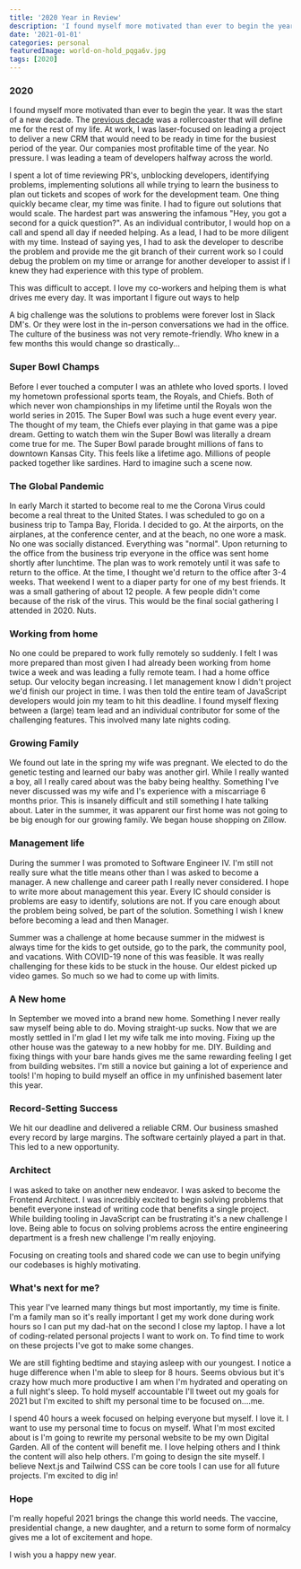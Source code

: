 ```yaml
---
title: '2020 Year in Review'
description: 'I found myself more motivated than ever to begin the year. It was the start of a new decade. The previous decade was a rollercoaster that will define me for the rest of my life.'
date: '2021-01-01'
categories: personal
featuredImage: world-on-hold_pqga6v.jpg
tags: [2020]
---
```


### 2020

I found myself more motivated than ever to begin the year. It was the start of a new decade. The [previous decade](https://www.seangroff.dev/decade-recap/) was a rollercoaster that will define me for the rest of my life.
At work, I was laser-focused on leading a project to deliver a new CRM that would need to be ready in time for the busiest period of the year. Our companies most profitable time of the year. No pressure.
I was leading a team of developers halfway across the world.

I spent a lot of time reviewing PR's, unblocking developers, identifying problems, implementing solutions all while trying to learn the business to plan out tickets and scopes of work for the development team.
One thing quickly became clear, my time was finite. I had to figure out solutions that would scale. The hardest part was answering the infamous "Hey, you got a second for a quick question?". As an individual contributor, I would hop on a call and spend all day if needed helping.
As a lead, I had to be more diligent with my time. Instead of saying yes, I had to ask the developer to describe the problem and provide me the git branch of their current work so I could debug the problem on my time or arrange for another developer to assist if I knew they had experience with this type of problem.

This was difficult to accept. I love my co-workers and helping them is what drives me every day. It was important I figure out ways to help

A big challenge was the solutions to problems were forever lost in Slack DM's. Or they were lost in the in-person conversations we had in the office.
The culture of the business was not very remote-friendly. Who knew in a few months this would change so drastically...

### Super Bowl Champs

Before I ever touched a computer I was an athlete who loved sports. I loved my hometown professional sports team, the Royals, and Chiefs. Both of which never won championships in my lifetime until the Royals won the world series in 2015.
The Super Bowl was such a huge event every year. The thought of my team, the Chiefs ever playing in that game was a pipe dream.
Getting to watch them win the Super Bowl was literally a dream come true for me. The Super Bowl parade brought millions of fans to downtown Kansas City. This feels like a lifetime ago. Millions of people packed together like sardines. Hard to imagine such a scene now.

### The Global Pandemic

In early March it started to become real to me the Corona Virus could become a real threat to the United States. I was scheduled to go on a business trip to Tampa Bay, Florida. I decided to go. At the airports, on the airplanes, at the conference center, and at the beach, no one wore a mask. No one was socially distanced.
Everything was "normal". Upon returning to the office from the business trip everyone in the office was sent home shortly after lunchtime. The plan was to work remotely until it was safe to return to the office. At the time, I thought we'd return to the office after 3-4 weeks.
That weekend I went to a diaper party for one of my best friends. It was a small gathering of about 12 people. A few people didn't come because of the risk of the virus.
This would be the final social gathering I attended in 2020. Nuts.

### Working from home

No one could be prepared to work fully remotely so suddenly. I felt I was more prepared than most given I had already been working from home twice a week and was leading a fully remote team.
I had a home office setup. Our velocity began increasing. I let management know I didn't project we'd finish our project in time. I was then told the entire team of JavaScript developers would join my team to hit this deadline.
I found myself flexing between a (large) team lead and an individual contributor for some of the challenging features. This involved many late nights coding.

### Growing Family

We found out late in the spring my wife was pregnant. We elected to do the genetic testing and learned our baby was another girl. While I really wanted a boy, all I really cared about was the baby being healthy.
Something I've never discussed was my wife and I's experience with a miscarriage 6 months prior. This is insanely difficult and still something I hate talking about. Later in the summer, it was apparent our first home was not going to be big enough for our growing family. We began house shopping on Zillow.

### Management life

During the summer I was promoted to Software Engineer IV. I'm still not really sure what the title means other than I was asked to become a manager. A new challenge and career path I really never considered.
I hope to write more about management this year. Every IC should consider is problems are easy to identify, solutions are not. If you care enough about the problem being solved, be part of the solution. Something I wish I knew before becoming a lead and then Manager.

Summer was a challenge at home because summer in the midwest is always time for the kids to get outside, go to the park, the community pool, and vacations. With COVID-19 none of this was feasible.
It was really challenging for these kids to be stuck in the house. Our eldest picked up video games. So much so we had to come up with limits.

### A New home

In September we moved into a brand new home. Something I never really saw myself being able to do. Moving straight-up sucks. Now that we are mostly settled in I'm glad I let my wife talk me into moving.
Fixing up the other house was the gateway to a new hobby for me. DIY. Building and fixing things with your bare hands gives me the same rewarding feeling I get from building websites. I'm still a novice but gaining a lot of experience and tools!
I'm hoping to build myself an office in my unfinished basement later this year.

### Record-Setting Success

We hit our deadline and delivered a reliable CRM. Our business smashed every record by large margins. The software certainly played a part in that. This led to a new opportunity.

### Architect

I was asked to take on another new endeavor. I was asked to become the Frontend Architect. I was incredibly excited to begin solving problems that benefit everyone instead of writing code that benefits a single project.
While building tooling in JavaScript can be frustrating it's a new challenge I love. Being able to focus on solving problems across the entire engineering department is a fresh new challenge I'm really enjoying.

Focusing on creating tools and shared code we can use to begin unifying our codebases is highly motivating.

### What's next for me?

This year I've learned many things but most importantly, my time is finite. I'm a family man so it's really important I get my work done during work hours so I can put my dad-hat on the second I close my laptop.
I have a lot of coding-related personal projects I want to work on. To find time to work on these projects I've got to make some changes.

We are still fighting bedtime and staying asleep with our youngest. I notice a huge difference when I'm able to sleep for 8 hours. Seems obvious but it's crazy how much more productive I am when I'm hydrated and operating on a full night's sleep.
To hold myself accountable I'll tweet out my goals for 2021 but I'm excited to shift my personal time to be focused on....me.

I spend 40 hours a week focused on helping everyone but myself. I love it. I want to use my personal time to focus on myself.
What I'm most excited about is I'm going to rewrite my personal website to be my own Digital Garden. All of the content will benefit me. I love helping others and I think the content will also help others.
I'm going to design the site myself. I believe Next.js and Tailwind CSS can be core tools I can use for all future projects. I'm excited to dig in!

### Hope

I'm really hopeful 2021 brings the change this world needs. The vaccine, presidential change, a new daughter, and a return to some form of normalcy gives me a lot of excitement and hope.

I wish you a happy new year.
